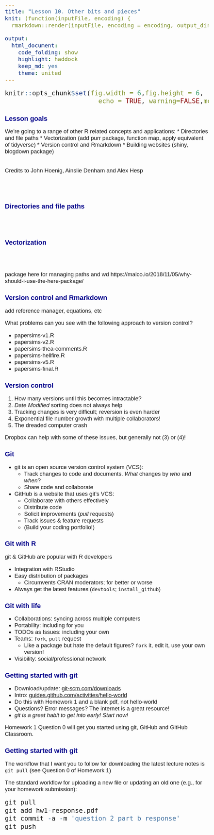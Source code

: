 ```yaml
---
title: "Lesson 10. Other bits and pieces"
knit: (function(inputFile, encoding) {
  rmarkdown::render(inputFile, encoding = encoding, output_dir = "C:/Matias/Cursos/2019_Mexico/htmls") })

output: 
  html_document:
    code_folding: show
    highlight: haddock
    keep_md: yes
    theme: united
---
```


<style type="text/css">
h1.title {
  font-size: 30px;
    color: Maroon;
  text-align: center;
          }
h3.subtitle {
  font-size: 22px;
    color: Maroon;
  text-align: center;
            }
h4.author { 
    font-size: 24px;
      color: FireBrick;
  text-align: center;
          }
h4.date { 
  font-size: 18px;
  text-align: center;
        }
h1{
  font-size: 22px;
  color: DarkBlue;
  }
h2{
  font-size: 20px;
  color: Blue;
  }
h3{
  font-size: 18px;
  color: SteelBlue;
  }
body{
    font-family: Helvetica;
    font-size: 14pt;
    }
code.r{
  font-size: 16pt;
      }
pre {
  font-size: 16pt;
}
</style>


```r
knitr::opts_chunk$set(fig.width = 6,fig.height = 6,
                        echo = TRUE, warning=FALSE,message=FALSE)
```
# Lesson goals
We're going to a range of other R related concepts and applications:
* Directories and file paths
* Vectorization (add purr package, function map, apply equivalent of tidyverse)
* Version control and Rmarkdown
* Building websites  (shiny, blogdown package) 

<br>
Credits to John Hoenig, Ainslie Denham and Alex Hesp
<br><br>


<br>

# Directories and file paths


<br><br>

# Vectorization



<br><br>

package here for managing paths and wd
https://malco.io/2018/11/05/why-should-i-use-the-here-package/


# Version control and Rmarkdown

add reference manager, equations, etc

What problems can you see with the following approach to version control?

- papersims-v1.R
- papersims-v2.R
- papersims-thea-comments.R
- papersims-hellfire.R
- papersims-v5.R
- papersims-final.R


# Version control

1. How many versions until this becomes intractable?
2. *Date Modified* sorting does not always help
3. Tracking changes is very difficult; reversion is even harder
4. Exponential file number growth with multiple collaborators!
5. The dreaded computer crash

Dropbox can help with some of these issues, but generally not (3) or (4)!

# Git

- git is an open source version control system (VCS):
    - Track changes to code and documents. *What* changes by *who* and *when*?
    - Share code and collaborate
- GitHub is a website that uses git's VCS:
    - Collaborate with others effectively
    - Distribute code
    - Solicit improvements (*pull* requests)
    - Track issues & feature requests
    - (Build your coding portfolio!)

# Git with R

git & GitHub are popular with R developers

- Integration with RStudio
- Easy distribution of packages
    - Circumvents CRAN moderators; for better or worse
- Always get the latest features (`devtools`; `install_github`)

# Git with life

- Collaborations: syncing across multiple computers
- Portability: including for you
- TODOs as Issues: including your own
- Teams: `fork`, `pull` request
    - Like a package but hate the default figures? `fork` it, edit it, use your own version!
- Visibility: social/professional network

# Getting started with git

- Download/update: [git-scm.com/downloads](git-scm.com/downloads)
- Intro: [guides.github.com/activities/hello-world](guides.github.com/activities/hello-world)
- Do this with Homework 1 and a blank pdf, not hello-world
- Questions? Error messages? The internet is a great resource!
- *git is a great habit to get into early! Start now!*

Homework 1 Question 0 will get you started using git, GitHub and GitHub Classroom.

# Getting started with git

The workflow that I want you to follow for downloading the latest lecture notes is `git pull` (see Question 0 of Homework 1)

The standard workflow for uploading a new file or updating an old one (e.g., for your homework submission):

```r
git pull
git add hw1-response.pdf
git commit -a -m 'question 2 part b response'
git push
```